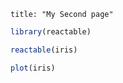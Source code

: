 ```
title: "My Second page"
```

```r
library(reactable)
```

```r
reactable(iris)
```

```r
plot(iris)

```